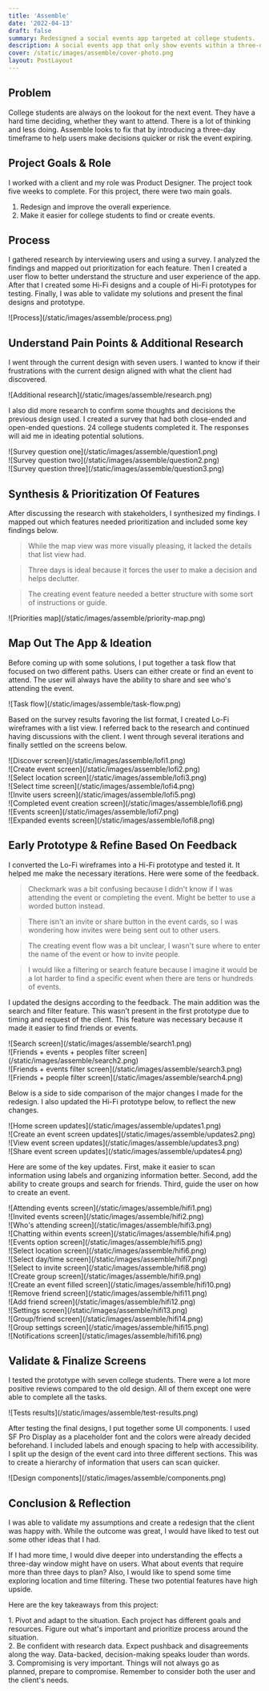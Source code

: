 ```yaml
---
title: 'Assemble'
date: '2022-04-13'
draft: false
summary: Redesigned a social events app targeted at college students.
description: A social events app that only show events within a three-day timeframe.
cover: /static/images/assemble/cover-photo.png
layout: PostLayout
---
```


<TOCInline toc={props.toc} asDisclosure />

## Problem

College students are always on the lookout for the next event. They have a hard time deciding, whether they want to attend. There is a lot of thinking and less doing. Assemble looks to fix that by introducing a three-day timeframe to help users make decisions quicker or risk the event expiring.

## Project Goals & Role

I worked with a client and my role was Product Designer. The project took five weeks to complete. For this project, there were two main goals. 
1. Redesign and improve the overall experience.
2. Make it easier for college students to find or create events. 

## Process

I gathered research by interviewing users and using a survey. I analyzed the findings and mapped out prioritization for each feature. Then I created a user flow to better understand the structure and user experience of the app. After that I created some Hi-Fi designs and a couple of Hi-Fi prototypes for testing. Finally, I was able to validate my solutions and present the final designs and prototype.

<div className="py-8">![Process](/static/images/assemble/process.png)</div>

## Understand Pain Points & Additional Research

I went through the current design with seven users. I wanted to know if their frustrations with the current design aligned with what the client had discovered.

<div className="py-8">![Additional research](/static/images/assemble/research.png)</div>

I also did more research to confirm some thoughts and decisions the previous design used. I created a survey that had both close-ended and open-ended questions. 24 college students completed it. The responses will aid me in ideating potential solutions.

<div className="grid grid-cols-2 sm:flex sm:grid-col-3 py-8">
  <div className="imageProp">
    ![Survey question one](/static/images/assemble/question1.png)
  </div>
  <div className="imageProp">
    ![Survey question two](/static/images/assemble/question2.png)
  </div>
  <div className="imageProp">
    ![Survey question three](/static/images/assemble/question3.png)
  </div>
</div>

## Synthesis & Prioritization Of Features

After discussing the research with stakeholders, I synthesized my findings. I mapped out which features needed prioritization and included some key findings below.

> While the map view was more visually pleasing, it lacked the details that list view had.

> Three days is ideal because it forces the user to make a decision and helps declutter.

> The creating event feature needed a better structure with some sort of instructions or guide.

<div className="py-8">![Priorities map](/static/images/assemble/priority-map.png)</div>

## Map Out The App & Ideation

Before coming up with some solutions, I put together a task flow that focused on two different paths. Users can either create or find an event to attend. The user will always have the ability to share and see who's attending the event.

<div className="py-8">![Task flow](/static/images/assemble/task-flow.png)</div>

Based on the survey results favoring the list format, I created Lo-Fi wireframes with a list view. I referred back to the research and continued having discussions with the client. I went through several iterations and finally settled on the screens below.

<div className="projectImageGrid">
  <div className="imageProp">
    ![Discover screen](/static/images/assemble/lofi1.png)
  </div>
  <div className="imageProp">
    ![Create event screen](/static/images/assemble/lofi2.png)
  </div>
  <div className="imageProp">
    ![Select location screen](/static/images/assemble/lofi3.png)
  </div>
  <div className="imageProp">
    ![Select time screen](/static/images/assemble/lofi4.png)
  </div>
  <div className="imageProp">
    ![Invite users screen](/static/images/assemble/lofi5.png)
  </div>
  <div className="imageProp">
    ![Completed event creation screen](/static/images/assemble/lofi6.png)
  </div>
  <div className="imageProp">
    ![Events screen](/static/images/assemble/lofi7.png)
  </div>
  <div className="imageProp">
    ![Expanded events screen](/static/images/assemble/lofi8.png)
  </div>
</div>

## Early Prototype & Refine Based On Feedback

I converted the Lo-Fi wireframes into a Hi-Fi prototype and tested it. It helped me make the necessary iterations. Here were some of the feedback.



<div className="flex justify-center py-10">
  <Btn link="https://xd.adobe.com/view/24acd219-eb7f-4e2d-6f24-4064fd551856-529d/" text="Early Prototype" />
</div>

> Checkmark was a bit confusing because I didn't know if I was attending the event or completing the event. Might be better to use a worded button instead.

> There isn't an invite or share button in the event cards, so I was wondering how invites were being sent out to other users.

> The creating event flow was a bit unclear, I wasn't sure where to enter the name of the event or how to invite people.

> I would like a filtering or search feature because I imagine it would be a lot harder to find a specific event when there are tens or hundreds of events.

I updated the designs according to the feedback. The main addition was the search and filter feature. This wasn't present in the first prototype due to timing and request of the client. This feature was necessary because it made it easier to find friends or events.

<div className="projectImageGrid">
  <div className="imageProp">
    ![Search screen](/static/images/assemble/search1.png)
  </div>
  <div className="imageProp">
    ![Friends + events + peoples filter screen](/static/images/assemble/search2.png)
  </div>
  <div className="imageProp">
    ![Friends + events filter screen](/static/images/assemble/search3.png)
  </div>
  <div className="imageProp">
    ![Friends + people filter screen](/static/images/assemble/search4.png)
  </div>
</div>

Below is a side to side comparison of the major changes I made for the redesign. I also updated the Hi-Fi prototype below, to reflect the new changes.

<div className="md:pt-8">![Home screen updates](/static/images/assemble/updates1.png)</div>

<div>![Create an event screen updates](/static/images/assemble/updates2.png)</div>

<div>![View event screen updates](/static/images/assemble/updates3.png)</div>

<div className="pb-8">![Share event screen updates](/static/images/assemble/updates4.png)</div>

Here are some of the key updates. First, make it easier to scan information using labels and organizing information better. Second, add the ability to create groups and search for friends. Third, guide the user on how to create an event.

<div className="projectImageGrid">
  <div className="imageProp">
    ![Attending events screen](/static/images/assemble/hifi1.png)
  </div>
  <div className="imageProp">
    ![Invited events screen](/static/images/assemble/hifi2.png)
  </div>
  <div className="imageProp">
    ![Who's attending screen](/static/images/assemble/hifi3.png)
  </div>
  <div className="imageProp">
    ![Chatting within events screen](/static/images/assemble/hifi4.png)
  </div>
  <div className="imageProp">
    ![Events option screen](/static/images/assemble/hifi5.png)
  </div>
  <div className="imageProp">
    ![Select location screen](/static/images/assemble/hifi6.png)
  </div>
  <div className="imageProp">
    ![Select day/time screen](/static/images/assemble/hifi7.png)
  </div>
  <div className="imageProp">
    ![Select to invite screen](/static/images/assemble/hifi8.png)
  </div>
  <div className="imageProp">
    ![Create group screen](/static/images/assemble/hifi9.png)
  </div>
  <div className="imageProp">
    ![Create an event filled screen](/static/images/assemble/hifi10.png)
  </div>
  <div className="imageProp">
    ![Remove friend screen](/static/images/assemble/hifi11.png)
  </div>
  <div className="imageProp">
    ![Add friend screen](/static/images/assemble/hifi12.png)
  </div>
  <div className="imageProp">
    ![Settings screen](/static/images/assemble/hifi13.png)
  </div>
  <div className="imageProp">
    ![Group/friend screen](/static/images/assemble/hifi14.png)
  </div>
  <div className="imageProp">
    ![Group settings screen](/static/images/assemble/hifi15.png)
  </div>
  <div className="imageProp">
    ![Notifications screen](/static/images/assemble/hifi16.png)
  </div>
</div>

## Validate & Finalize Screens

I tested the prototype with seven college students. There were a lot more positive reviews compared to the old design. All of them except one were able to complete all the tasks.

<div className="flex justify-center py-10">
  <Btn link="https://xd.adobe.com/view/5ad4321b-a58e-4b78-89f2-814293a5ca7f-0f87/" text="Final Prototype" />
</div>

<div className="py-8">![Tests results](/static/images/assemble/test-results.png)</div>

After testing the final designs, I put together some UI components. I used SF Pro Display as a placeholder font and the colors were already decided beforehand. I included labels and enough spacing to help with accessibility. I split up the design of the event card into three different sections. This was to create a hierarchy of information that users can scan quicker.

<div className="py-8">![Design components](/static/images/assemble/components.png)</div>

## Conclusion & Reflection

I was able to validate my assumptions and create a redesign that the client was happy with. While the outcome was great, I would have liked to test out some other ideas that I had.

If I had more time, I would dive deeper into understanding the effects a three-day window might have on users. What about events that require more than three days to plan? Also, I would like to spend some time exploring location and time filtering. These two potential features have high upside.

Here are the key takeaways from this project:

<div className="keyTakeaways">
  1. <span className="font-semibold">Pivot and adapt to the situation.</span> Each project has
  different goals and resources. Figure out what's important and prioritize process around the
  situation.
</div>

<div className="keyTakeaways">
  2. <span className="font-semibold">Be confident with research data.</span> Expect pushback and
  disagreements along the way. Data-backed, decision-making speaks louder than words.
</div>

<div className="keyTakeaways">
  3. <span className="font-semibold">Compromising is very important.</span> Things will not always go
  as planned, prepare to compromise. Remember to consider both the user and the client's needs.
</div>

